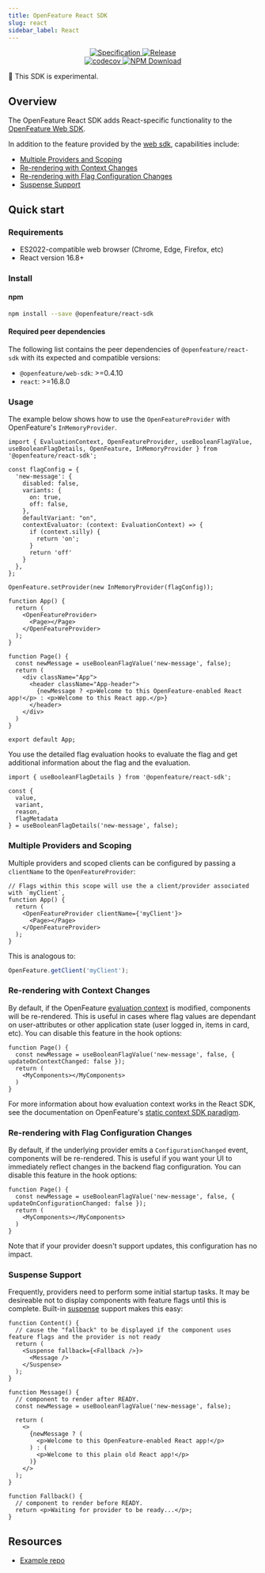 ```yaml
---
title: OpenFeature React SDK
slug: react
sidebar_label: React
---
```


<!--
This content has been automatically generated from js-sdk.

Edits should be made here: https://github.com/open-feature/js-sdk
Once a repo has been updated, docs can be generated by running: yarn update:sdk-docs

Last updated at Wed Jan 31 2024 13:34:43 GMT-0500 (Eastern Standard Time)
-->

<p align="center" class="github-badges">
  <a href="https://github.com/open-feature/spec/releases/tag/v0.7.0">
    <img alt="Specification" src="https://img.shields.io/static/v1?label=specification&message=v0.7.0&color=yellow&style=for-the-badge" />
  </a>
  
  <a href="https://github.com/open-feature/js-sdk/releases/tag/react-sdk-v0.1.0-experimental">
    <img alt="Release" src="https://img.shields.io/static/v1?label=release&message=v0.1.0-experimental&color=blue&style=for-the-badge" />
  </a>
  
  <br/>
  <a href="https://codecov.io/gh/open-feature/js-sdk">
    <img alt="codecov" src="https://codecov.io/gh/open-feature/js-sdk/branch/main/graph/badge.svg?token=3DC5XOEHMY" />
  </a>
  <a href="https://www.npmjs.com/package/@openfeature/react-sdk">
    <img alt="NPM Download" src="https://img.shields.io/npm/dm/%40openfeature%2Freact-sdk" />
  </a>
</p>

🧪 This SDK is experimental.

## Overview

The OpenFeature React SDK adds React-specific functionality to the [OpenFeature Web SDK](/docs/reference/technologies/client/web).

In addition to the feature provided by the [web sdk](/docs/reference/technologies/client/web), capabilities include:

- [Multiple Providers and Scoping](#multiple-providers-and-scoping)
- [Re-rendering with Context Changes](#re-rendering-with-context-changes)
- [Re-rendering with Flag Configuration Changes](#re-rendering-with-flag-configuration-changes)
- [Suspense Support](#suspense-support)

## Quick start

### Requirements

- ES2022-compatible web browser (Chrome, Edge, Firefox, etc)
- React version 16.8+

### Install

#### npm

```sh
npm install --save @openfeature/react-sdk
```

#### Required peer dependencies

The following list contains the peer dependencies of `@openfeature/react-sdk` with its expected and compatible versions:

* `@openfeature/web-sdk`: >=0.4.10
* `react`: >=16.8.0

### Usage

The example below shows how to use the `OpenFeatureProvider` with OpenFeature's `InMemoryProvider`.

```tsx
import { EvaluationContext, OpenFeatureProvider, useBooleanFlagValue, useBooleanFlagDetails, OpenFeature, InMemoryProvider } from '@openfeature/react-sdk';

const flagConfig = {
  'new-message': {
    disabled: false,
    variants: {
      on: true,
      off: false,
    },
    defaultVariant: "on",
    contextEvaluator: (context: EvaluationContext) => {
      if (context.silly) {
        return 'on';
      }
      return 'off'
    }
  },
};

OpenFeature.setProvider(new InMemoryProvider(flagConfig));

function App() {
  return (
    <OpenFeatureProvider>
      <Page></Page>
    </OpenFeatureProvider>
  );
}

function Page() {
  const newMessage = useBooleanFlagValue('new-message', false);
  return (
    <div className="App">
      <header className="App-header">
        {newMessage ? <p>Welcome to this OpenFeature-enabled React app!</p> : <p>Welcome to this React app.</p>}
      </header>
    </div>
  )
}

export default App;
```

You use the detailed flag evaluation hooks to evaluate the flag and get additional information about the flag and the evaluation.

```tsx
import { useBooleanFlagDetails } from '@openfeature/react-sdk';

const {
  value,
  variant,
  reason,
  flagMetadata
} = useBooleanFlagDetails('new-message', false);
```

### Multiple Providers and Scoping

Multiple providers and scoped clients can be configured by passing a `clientName` to the `OpenFeatureProvider`:

```tsx
// Flags within this scope will use the a client/provider associated with `myClient`,
function App() {
  return (
    <OpenFeatureProvider clientName={'myClient'}>
      <Page></Page>
    </OpenFeatureProvider>
  );
}
```

This is analogous to:

```ts
OpenFeature.getClient('myClient');
```

### Re-rendering with Context Changes

By default, if the OpenFeature [evaluation context](/docs/reference/concepts/evaluation-context) is modified, components will be re-rendered.
This is useful in cases where flag values are dependant on user-attributes or other application state (user logged in, items in card, etc).
You can disable this feature in the hook options:

```tsx
function Page() {
  const newMessage = useBooleanFlagValue('new-message', false, { updateOnContextChanged: false });
  return (
    <MyComponents></MyComponents>
  )
}
```

For more information about how evaluation context works in the React SDK, see the documentation on OpenFeature's [static context SDK paradigm](/specification/glossary/#static-context-paradigm).

### Re-rendering with Flag Configuration Changes

By default, if the underlying provider emits a `ConfigurationChanged` event, components will be re-rendered.
This is useful if you want your UI to immediately reflect changes in the backend flag configuration.
You can disable this feature in the hook options:

```tsx
function Page() {
  const newMessage = useBooleanFlagValue('new-message', false, { updateOnConfigurationChanged: false });
  return (
    <MyComponents></MyComponents>
  )
}
```

Note that if your provider doesn't support updates, this configuration has no impact.

### Suspense Support

Frequently, providers need to perform some initial startup tasks.
It may be desireable not to display components with feature flags until this is complete.
Built-in [suspense](https://react.dev/reference/react/Suspense) support makes this easy: 

```tsx
function Content() {
  // cause the "fallback" to be displayed if the component uses feature flags and the provider is not ready
  return (
    <Suspense fallback={<Fallback />}>
      <Message />
    </Suspense>
  );
}

function Message() {
  // component to render after READY.
  const newMessage = useBooleanFlagValue('new-message', false);

  return (
    <>
      {newMessage ? (
        <p>Welcome to this OpenFeature-enabled React app!</p>
      ) : (
        <p>Welcome to this plain old React app!</p>
      )}
    </>
  );
}

function Fallback() {
  // component to render before READY.
  return <p>Waiting for provider to be ready...</p>;
}
```

## Resources

 - [Example repo](https://github.com/open-feature/react-test-app)